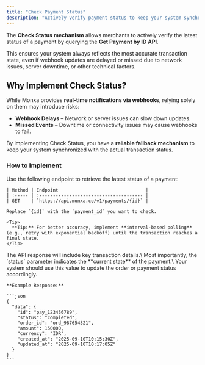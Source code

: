 ```yaml
---
title: "Check Payment Status"
description: "Actively verify payment status to keep your system synchronized, even when webhook updates are delayed."
---
```


The **Check Status mechanism** allows merchants to actively verify the latest status of a payment by querying the **Get Payment by ID API**.

This ensures your system always reflects the most accurate transaction state, even if webhook updates are delayed or missed due to network issues, server downtime, or other technical factors.

## Why Implement Check Status?

While Monxa provides **real-time notifications via webhooks**, relying solely on them may introduce risks:

- **Webhook Delays** – Network or server issues can slow down updates.
- **Missed Events** – Downtime or connectivity issues may cause webhooks to fail.

By implementing Check Status, you have a **reliable fallback mechanism** to keep your system synchronized with the actual transaction status.

### How to Implement

<AccordionGroup>
  <Accordion title="Step 1: Call the Get Payment by ID API" iconType="solid">
    Use the following endpoint to retrieve the latest status of a payment:

    | Method | Endpoint                                |
    | :----- | :-------------------------------------- |
    | GET    | `https://api.monxa.co/v1/payments/{id}` |

    Replace `{id}` with the `payment_id` you want to check.

    <Tip>
      **Tip:** For better accuracy, implement **interval-based polling** (e.g., retry with exponential backoff) until the transaction reaches a final state.
    </Tip>
  </Accordion>
  <Accordion title="Step 2: Handle the API Response">
    The API response will include key transaction details.\
    Most importantly, the `status` parameter indicates the **current state** of the payment.\
    Your system should use this value to update the order or payment status accordingly.

    **Example Response:**

    ```json
    {
      "data": {
        "id": "pay_123456789",
        "status": "completed",
        "order_id": "ord_987654321",
        "amount": 150000,
        "currency": "IDR",
        "created_at": "2025-09-10T10:15:30Z",
        "updated_at": "2025-09-10T10:17:05Z"
      }
    }
    ```
  </Accordion>
</AccordionGroup>